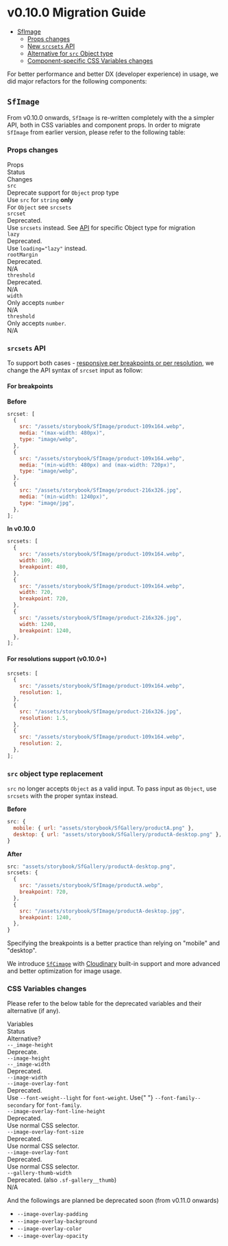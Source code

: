 
<Meta title="Releases/v0.10.0 - Latest/Migration Guide" />

<style>{`
  .table {
    display: grid;
    margin-bottom: 2rem;
  }

  .table {
    * {
      text-align: left;
    }
  }

  .table-header {
    font-weight: 600;
  }

  .table-column {
    display: grid;
    grid-template-columns: 200px 0.5fr 0.5fr;
  }

  .table-cell {
    padding: 1rem;
    min-width: 150px;
  }

  .table-row {
    border-bottom: 1px solid var(--_c-light-primary);
  }

  a {
    color: #5ECE7B !important;
  }

  .alert {
    background: #efeded;
    padding: 1rem;
    margin: 0.5rem 0 1rem;
  }

  .tip {
    border-left: 5px solid #5ECE7B;
  }

	.warning {
		border-left: 5px solid #ffc107;
		background-color: #fff4d5;
	}
`}</style>

# v0.10.0 Migration Guide

- [SfImage](#sfimage)
  - [Props changes](#props-changes)
  - [New `srcsets` API](#srcsets-api)
  - [Alternative for `src` Object type](#src-object-type-replacement)
  - [Component-specific CSS Variables changes](#css-variables-changes)

For better performance and better DX (developer experience) in usage, we did major refactors for the following components:

## `SfImage`

From v0.10.0 onwards, `SfImage` is re-written completely with the a simpler API, both in CSS variables and component props. In order to migrate `SfImage` from earlier version, please refer to the following table:

### Props changes

<div class="table">
  <div class="table-column table-row">
    <div class="table-header table-cell">Props</div>
    <div class="table-header table-cell">Status</div>
    <div class="table-header table-cell">Changes</div>
  </div>
  <div class="table-column table-row">
    <div class="table-cell">
      <code>src</code>
    </div>
    <div class="table-cell">
      Deprecate support for <code>Object</code> prop type
    </div>
    <div class="table-cell">
      <div>
        Use <code>src</code> for <code>string</code> <b>only</b>
      </div>
      <div>
        For <code>Object</code> see <code>srcsets</code>
      </div>
    </div>
  </div>
  <div class="table-column table-row">
    <div class="table-cell">
      <code>srcset</code>
    </div>
    <div class="table-cell">Deprecated.</div>
    <div class="table-cell">
      <div>
        Use <code>srcsets</code> instead. See <a href="#srcsets-api">API</a> for
        specific Object type for migration
      </div>
    </div>
  </div>
  <div class="table-column table-row">
    <div class="table-cell">
      <code>lazy</code>
    </div>
    <div class="table-cell">Deprecated.</div>
    <div class="table-cell">
      <div>
        Use <code>loading="lazy"</code> instead.
      </div>
    </div>
  </div>
  <div class="table-column table-row">
    <div class="table-cell">
      <code>rootMargin</code>
    </div>
    <div class="table-cell">Deprecated.</div>
    <div class="table-cell">
      <div>N/A</div>
    </div>
  </div>
  <div class="table-column table-row">
    <div class="table-cell">
      <code>threshold</code>
    </div>
    <div class="table-cell">Deprecated.</div>
    <div class="table-cell">
      <div>N/A</div>
    </div>
  </div>
  <div class="table-column table-row">
    <div class="table-cell">
      <code>width</code>
    </div>
    <div class="table-cell">
      Only accepts <code>number</code>
    </div>
    <div class="table-cell">
      <div>N/A</div>
    </div>
  </div>
  <div class="table-column table-row">
    <div class="table-cell">
      <code>threshold</code>
    </div>
    <div class="table-cell">
      Only accepts <code>number</code>.
    </div>
    <div class="table-cell">
      <div>N/A</div>
    </div>
  </div>
</div>

### `srcsets` API

To support both cases - [responsive per breakpoints or per resolution](https://developer.mozilla.org/en-US/docs/Learn/HTML/Multimedia_and_embedding/Responsive_images), we change the API syntax of `srcset` input as follow:

#### For breakpoints

**Before**

```js
srcset: [
  {
    src: "/assets/storybook/SfImage/product-109x164.webp",
    media: "(max-width: 480px)",
    type: "image/webp",
  },
  {
    src: "/assets/storybook/SfImage/product-109x164.webp",
    media: "(min-width: 480px) and (max-width: 720px)",
    type: "image/webp",
  },
  {
    src: "/assets/storybook/SfImage/product-216x326.jpg",
    media: "(min-width: 1240px)",
    type: "image/jpg",
  },
];
```

**In v0.10.0**

```js
srcsets: [
  {
    src: "/assets/storybook/SfImage/product-109x164.webp",
    width: 109,
    breakpoint: 480,
  },
  {
    src: "/assets/storybook/SfImage/product-109x164.webp",
    width: 720,
    breakpoint: 720,
  },
  {
    src: "/assets/storybook/SfImage/product-216x326.jpg",
    width: 1240,
    breakpoint: 1240,
  },
];
```

#### For resolutions support (v0.10.0+)

```js
srcsets: [
  {
    src: "/assets/storybook/SfImage/product-109x164.webp",
    resolution: 1,
  },
  {
    src: "/assets/storybook/SfImage/product-216x326.jpg",
    resolution: 1.5,
  },
  {
    src: "/assets/storybook/SfImage/product-109x164.webp",
    resolution: 2,
  },
];
```

### `src` object type replacement

`src` no longer accepts `Object` as a valid input. To pass input as `Object`, use `srcsets` with the proper syntax instead.

**Before**

```js
src: {
  mobile: { url: "assets/storybook/SfGallery/productA.png" },
  desktop: { url: "assets/storybook/SfGallery/productA-desktop.png" },
}
```

**After**

```js
src: "assets/storybook/SfGallery/productA-desktop.png",
srcsets: {
  {
    src: "/assets/storybook/SfImage/productA.webp",
    breakpoint: 720,
  },
  {
    src: "/assets/storybook/SfImage/productA-desktop.jpg",
    breakpoint: 1240,
  },
}
```

<div class="alert warning">

Specifying the breakpoints is a better practice than relying on "mobile" and
"desktop".

</div>

<div class="alert tip">

We introduce [`SfCimage`](?path=/story/components-atoms-cloudinary-image--common) with [Cloudinary](https://cloudinary.com) built-in support and more advanced and better optimization for image usage.

</div>

### CSS Variables changes

Please refer to the below table for the deprecated variables and their alternative (if any).

<div class="table">
  <div class="table-column table-row">
    <div class="table-header table-cell">Variables</div>
    <div class="table-header table-cell">Status</div>
    <div class="table-header table-cell">Alternative?</div>
  </div>
  <div class="table-column table-row">
    <div class="table-cell">
      <code>--_image-height</code>
    </div>
    <div class="table-cell">Deprecate.</div>
    <div class="table-cell">
      <code>--image-height</code>
    </div>
  </div>
  <div class="table-column table-row">
    <div class="table-cell">
      <code>--_image-width</code>
    </div>
    <div class="table-cell">Deprecated.</div>
    <div class="table-cell">
      <code>--image-width</code>
    </div>
  </div>
  <div class="table-column table-row">
    <div class="table-cell">
      <code>--image-overlay-font</code>
    </div>
    <div class="table-cell">Deprecated.</div>
    <div class="table-cell">
      <div>
        Use <code>--font-weight--light</code> for <code>font-weight</code>. Use{" "}
        <code>--font-family--secondary</code> for <code>font-family</code>.
      </div>
    </div>
  </div>
  <div class="table-column table-row">
    <div class="table-cell">
      <code>--image-overlay-font-line-height</code>
    </div>
    <div class="table-cell">Deprecated.</div>
    <div class="table-cell">
      <div>Use normal CSS selector.</div>
    </div>
  </div>
  <div class="table-column table-row">
    <div class="table-cell">
      <code>--image-overlay-font-size</code>
    </div>
    <div class="table-cell">Deprecated.</div>
    <div class="table-cell">
      <div>Use normal CSS selector.</div>
    </div>
  </div>
  <div class="table-column table-row">
    <div class="table-cell">
      <code>--image-overlay-font</code>
    </div>
    <div class="table-cell">Deprecated.</div>
    <div class="table-cell">
      <div>Use normal CSS selector.</div>
    </div>
  </div>
  <div class="table-column table-row">
    <div class="table-cell">
      <code>--gallery-thumb-width</code>
    </div>
    <div class="table-cell">
      Deprecated. (also <code>.sf-gallery__thumb</code>)
    </div>
    <div class="table-cell">
      <div>N/A</div>
    </div>
  </div>
</div>

And the followings are planned be deprecated soon (from v0.11.0 onwards)

- `--image-overlay-padding`
- `--image-overlay-background`
- `--image-overlay-color`
- `--image-overlay-opacity`
